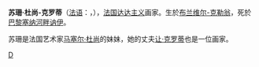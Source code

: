 '''苏珊·杜尚-克罗蒂'''（[[法语|法语]]：'''{{lang|fr|Suzanne Duchamp-Crotti}}'''，{{bd|1889年|10月20日|1963年|9月11日}}），[[法国|法国]][[达达主义|达达主义]]画家。生於[[布兰维尔-克勒翁|布兰维尔-克勒翁]]，死於[[巴黎|巴黎]][[塞纳河畔讷伊|塞纳河畔讷伊]]。

苏珊是法国艺术家[[马塞尔·杜尚|马塞尔·杜尚]]的妹妹，她的丈夫[[让·克罗蒂|让·克罗蒂]]也是一位画家。

{{Authority control}}
{{France-artist-stub}}
[[Category:法国画家|D]]